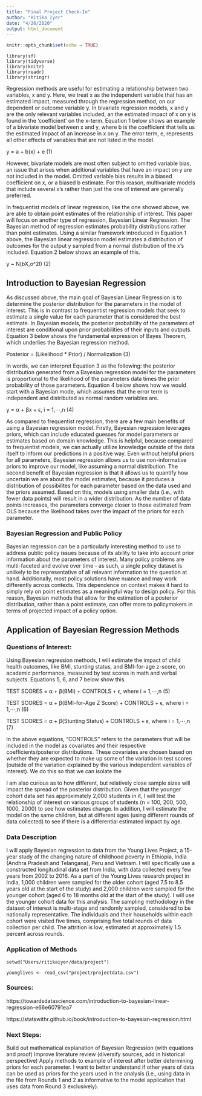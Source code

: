 ```yaml
---
title: "Final Project Check-In"
author: "Ritika Iyer"
date: "4/26/2020"
output: html_document
---
```


```r
knitr::opts_chunk$set(echo = TRUE)

```

```load-packages
library(sf) 
library(tidyverse) 
library(knitr) 
library(readr)
library(stringr)

```

Regression methods are useful for estimating a relationship between two variables, x and y. Here, we treat x as the independent variable that has an estimated impact, measured through the regression method, on our dependent or outcome variable y. In bivariate regression models, x and y are the only relevant variables included, an the estimated impact of x on y is found in the 'coefficient' on the x-term. Equation 1 below shows an example of a bivariate model between x and y, where b is the coefficient that tells us the estimated impact of an increase in x on y. The error term, e, represents all other effects of variables that are not listed in the model. 

y = a + b(x) + e     (1)

However, bivariate models are most often subject to omitted variable bias, an issue that arises when additional variables that have an impact on y are not included in the model. Omitted variable bias results in a biased coefficient on x, or a biased b estimate. For this reason, multivariate models that include several x's rather than just the one of interest are generally preferred. 

In frequentist models of linear regression, like the one showed above, we are able to obtain point estimates of the relationship of interest. This paper will focus on another type of regression, Bayesian Linear Regression. The Bayesian method of regression estimates probability distributions rather than point estimates. Using a similar framework introduced in Equation 1 above, the Bayesian linear regression model estimates a distribution of outcomes for the output y sampled from a normal distribution of the x's included. Equation 2 below shows an example of this. 

y ~ N(bX,o^2I)      (2)


## Introduction to Bayesian Regression
As discussed above, the main goal of Bayesian Linear Regression is to determine the posterior distribution for the parameters in the model of interest. This is in contrast to frequentist regression models that seek to estimate a single value for each parameter that is considered the best estimate. In Bayesian models, the posterior probability of the parameters of interest are conditional upon prior probabilities of their inputs and outputs. Equation 3 below shows the fundamental expression of Bayes Theorem, which underlies the Bayesian regression method. 

Posterior = (Likelihood * Prior) / Normalization      (3)

In words, we can interpret Equation 3 as the following: the posterior distribution generated from a Bayesian regression model for the parameters is proportional to the likelihood of the parameters data times the prior probability of those parameters. Equation 4 below shows how we would start with a Bayesian mode, which assumes that the error term is independent and distributed as normal random variables are. 

y = α + βx + ϵ, i = 1,⋯,n     (4)

As compared to frequentist regression, there are a few main benefits of using a Bayesian regression model. Firstly, Bayesian regression leverages priors, which can include educated guesses for model parameters or estimates based on domain knowledge. This is helpful, because compared to frequentist models, we can actually utilize knowledge outside of the data itself to inform our predictions in a positive way. Even without helpful priors for all parameters, Bayesian regression allows us to use non-informative priors to improve our model, like assuming a normal distribution. The second benefit of Bayesian regression is that it allows us to quantify how uncertain we are about the model estimates, because it produces a distribution of possibilites for each parameter based on the data used and the priors assumed. Based on this, models using smaller data (i.e., with fewer data points) will result in a wider distribution. As the number of data points increases, the parameters converge closer to those estimated from OLS because the likelihood takes over the impact of the priors for each parameter. 

### Bayesian Regression and Public Policy
Bayesian regression can be a particularly interesting method to use to address public policy issues because of its ability to take into account prior information about the parameters of interest. Many policy problems are multi-faceted and evolve over time - as such, a single policy dataset is unlikely to be representative of all relevant information to the question at hand. Additionally, most policy solutions have nuance and may work differently across contexts. This dependence on context makes it hard to simply rely on point estimates as a meaningful way to design policy. For this reason, Bayesian methods that allow for the estimation of a posterior distribution, rather than a point estimate, can offer more to policymakers in terms of projected impact of a policy option. 


## Application of Bayesian Regression Methods
### Questions of Interest: 
Using Bayesian regression methods, I will estimate the impact of child health outcomes, like BMI, stunting status, and BMI-for-age z-score, on academic performance, measured by test scores in math and verbal subjects. Equations 5, 6, and 7 below show this. 

TEST SCORES = α + β(BMI) + CONTROLS + ϵ, where i = 1,⋯,n     (5)

TEST SCORES = α + β(BMI-for-Age Z Score) + CONTROLS + ϵ, where i = 1,⋯,n     (6)

TEST SCORES = α + β(Stunting Status) + CONTROLS + ϵ, where i = 1,⋯,n     (7)

In the above equations, "CONTROLS" refers to the parameters that will be included in the model as covariates and their respective coefficients/posterior distributions. These covariates are chosen based on whether they are expected to make up some of the variation in test scores (outside of the variation explained by the various independent variables of interest). We do this so that we can isolate the 

I am  also curious as to how different, but relatively close sample sizes will impact the spread of the posterior distribution. Given that the younger cohort data set has approximately 2,000 students in it, I will test the relationship of interest on various groups of students (n = 100, 200, 500, 1000, 2000) to see how estimates change. In addition, I will estimate the model on the same children, but at different ages (using different rounds of data collected) to see if there is a differential estimated impact by age.  

### Data Description
I will apply Bayesian regression to data from the Young Lives Project, a 15-year study of the changing nature of childhood poverty in Ethiopia, India (Andhra Pradesh and Telangana), Peru and Vietnam. I will specifically use a constructed longitudinal data set from India, with data collected every few years from 2002 to 2016. As a part of the Young Lives research project in India, 1,000 children were sampled for the older cohort (aged 7.5 to 8.5 years old at the start of the study) and 2,000 children were sampled for the younger cohort (aged 6 to 18 months old at the start of the study). I will use the younger cohort data for this analysis. The sampling methodology in the dataset of interest is multi-stage and randomly sampled, considered to be nationally representative. The individuals and their households within each cohort were visited five times, comprising five total rounds of data collection per child. The attrition is low, estimated at approximately 1.5 percent across rounds. 

### Application of Methods
```load-data
setwd("Users/ritikaiyer/data/project")

younglives <- read_csv("project/projectdata.csv") 
```

### Sources: 
https://towardsdatascience.com/introduction-to-bayesian-linear-regression-e66e60791ea7

https://statswithr.github.io/book/introduction-to-bayesian-regression.html 


### Next Steps:
Build out mathematical explanation of Bayesian Regression (with equations and proof)
Improve literature review (diversify sources, add in historical perspective)
Apply methods to example of interest after better determining priors for each parameter. I want to better understand if other years of data can be used as priors for the years used in the analysis (i.e., using data in the file from Rounds 1 and 2 as informative to the model application that uses data from Round 3 exclusively).
